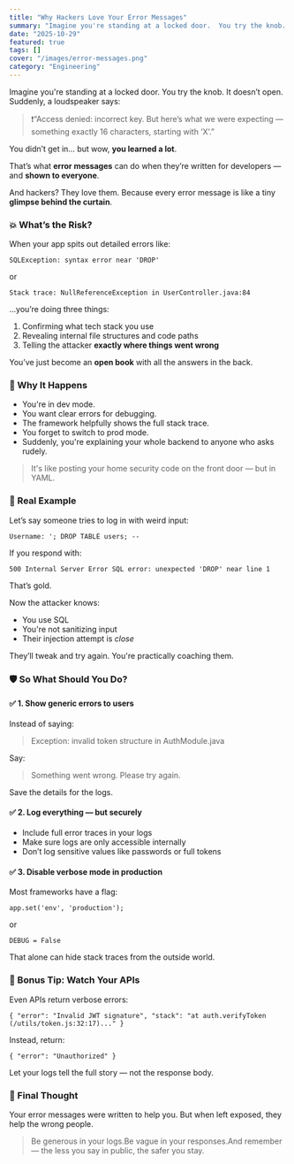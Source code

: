 ```yaml
---
title: "Why Hackers Love Your Error Messages"
summary: "Imagine you're standing at a locked door.  You try the knob. It doesn’t open. Suddenly, a loudspeaker says: > ❗“Access denied: incorrect key."
date: "2025-10-29"
featured: true
tags: []
cover: "/images/error-messages.png"
category: "Engineering"
---
```


Imagine you're standing at a locked door.
You try the knob. It doesn’t open.
Suddenly, a loudspeaker says:

> ❗“Access denied: incorrect key. But here’s what we were expecting — something exactly 16 characters, starting with ‘X’.”

You didn’t get in…
but wow, **you learned a lot**.

That’s what **error messages** can do when they’re written for developers — and **shown to everyone**.

And hackers?
They love them.
Because every error message is like a tiny **glimpse behind the curtain**.

### 💥 What’s the Risk?

When your app spits out detailed errors like:

```
SQLException: syntax error near 'DROP'
```

or

```
Stack trace: NullReferenceException in UserController.java:84
```

…you’re doing three things:

1. Confirming what tech stack you use
2. Revealing internal file structures and code paths
3. Telling the attacker **exactly where things went wrong**

You’ve just become an **open book** with all the answers in the back.

### 🧠 Why It Happens

- You're in dev mode.
- You want clear errors for debugging.
- The framework helpfully shows the full stack trace.
- You forget to switch to prod mode.
- Suddenly, you're explaining your whole backend to anyone who asks rudely.

> It's like posting your home security code on the front door — but in YAML.

### 🧪 Real Example

Let’s say someone tries to log in with weird input:

```
Username: '; DROP TABLE users; --
```

If you respond with:

```
500 Internal Server Error SQL error: unexpected 'DROP' near line 1
```

That’s gold.

Now the attacker knows:

- You use SQL
- You're not sanitizing input
- Their injection attempt is *close*

They’ll tweak and try again.
You're practically coaching them.

### 🛡️ So What Should You Do?

#### ✅ 1. Show generic errors to users

Instead of saying:

> Exception: invalid token structure in AuthModule.java

Say:

> Something went wrong. Please try again.

Save the details for the logs.

#### ✅ 2. Log everything — but securely

- Include full error traces in your logs
- Make sure logs are only accessible internally
- Don’t log sensitive values like passwords or full tokens

#### ✅ 3. Disable verbose mode in production

Most frameworks have a flag:

```
app.set('env', 'production');
```

or

```
DEBUG = False
```

That alone can hide stack traces from the outside world.

### 🚨 Bonus Tip: Watch Your APIs

Even APIs return verbose errors:

```
{ "error": "Invalid JWT signature", "stack": "at auth.verifyToken (/utils/token.js:32:17)..." }
```

Instead, return:

```
{ "error": "Unauthorized" }
```

Let your logs tell the full story — not the response body.

### 🧠 Final Thought

Your error messages were written to help you.
But when left exposed, they help the wrong people.

> Be generous in your logs.Be vague in your responses.And remember — the less you say in public, the safer you stay.
